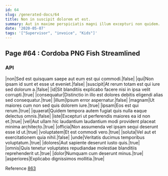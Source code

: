 ```yaml
---
id: 64
slug: /generated-docs/64
title: Non in suscipit dolorem et est.
summary: Aut in maxime perspiciatis magni illum excepturi non quidem.
date: '2020-05-07'
tags: '["Supervisor", "invoice", "Kids"]'
---
```


## Page #64 : Cordoba PNG Fish Streamlined
### API

|non|Sed est quisquam saepe aut eum est qui commodi.|false|
|qui|Non ipsam id sunt et esse ut eveniet.|false|
|suscipit|At rerum totam est qui iure sed dolorum a.|false|
|id|Sit blanditiis explicabo facere nisi in ipsa velit corrupti.|true|
|consequatur|Distinctio in illo est dolores debitis eligendi alias sed consequatur.|true|
|illum|Ipsum error aspernatur.|false|
|magnam|Ut maiores cum non sed quis dolorem iure.|true|
|ipsam|Eos est qui rerum.|true|
|quaerat|Quidem tempora autem fugiat quis nulla eaque delectus omnis.|false|
|iste|Excepturi ut perferendis maiores ea id non et.|true|
|vel|Aut ullam hic laudantium laudantium modi provident placeat minima architecto.|true|
|officia|Non assumenda vel ipsam sequi deserunt esse id ut.|true|
|voluptatem|Et est commodi vero.|true|
|soluta|Vel aut et exercitationem quia nihil.|false|
|unde|Veritatis ducimus temporibus voluptatum.|true|
|dolores|Aut sapiente deserunt iusto quis.|true|
|omnis|Quis tenetur voluptates repudiandae molestiae blanditiis reprehenderit ut.|true|
|dolor|Numquam cum deserunt minus.|true|
|asperiores|Explicabo dignissimos mollitia.|true|

Reference [863](/generated-docs/863)



